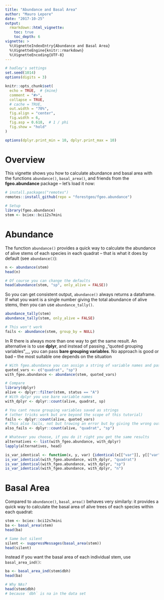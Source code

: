```yaml
---
title: "Abundance and Basal Area"
author: "Mauro Lepore"
date: "2017-10-25"
output:
  rmarkdown::html_vignette:
    toc: true
    toc_depth: 6
vignette: >
  %\VignetteIndexEntry{Abundance and Basal Area}
  %\VignetteEngine{knitr::rmarkdown}
  %\VignetteEncoding{UTF-8}
---
```


```r
# hadley's settings
set.seed(1014)
options(digits = 3)

knitr::opts_chunk$set(
  echo = TRUE,  # {mine}
  comment = "#>",
  collapse = TRUE,
  # cache = TRUE,
  out.width = "70%",
  fig.align = "center",
  fig.width = 6,
  fig.asp = 0.618,  # 1 / phi
  fig.show = "hold"
)

options(dplyr.print_min = 10, dplyr.print_max = 10)
```

# Overview

This vignette shows you how to calculate abundance and basal area with the functions `abundance()`, `basal_area()`, and friends from the __fgeo.abundance__ package -- let's load it now:

```R
# install.packages("remotes")
remotes::install_github(repo = "forestgeo/fgeo.abundance")
```

```r
# Setup
library(fgeo.abundance)
stem <- bciex::bci12s7mini
```

# Abundance

The function `abundance()` provides a quick way to calculate the abundance of alive stems of each species in each quadrat -- that is what it does by default (see `abundance()`):

```r
n <- abundance(stem)
head(n)

# Of course you can change the defaults
head(abundance(stem, "sp", only_alive = FALSE))
```

So you can get consistent output, `abundance()` always returns a dataframe. If what you want is a single number giving the total abundance of alive stems, then you can use `abundance_tally()`.

```r
abundance_tally(stem)
abundance_tally(stem, only_alive = FALSE)

# This won't work
fails <- abundance(stem, group_by = NULL)
```

In R there is always more than one way to get the same result. An alternative is to use __dplyr__, and instead of passing _"quoted grouping variables"__, you can pass __bare grouping variables__. No approach is good or bad -- the most suitable one depends on the situation

```r
# With fgeo.abundance you can assign a string of variable names and pass use it later
quoted_vars <- c("quadrat", "sp")
with_fgeo.abundance <- abundance(stem, quoted_vars)

# Compare
library(dplyr)
alive <- dplyr::filter(stem, status == "A")
# With dplyr you use bare variable names
with_dplyr <- dplyr::count(alive, quadrat, sp)

# You cant reuse grouping variables saved as strings
# (other tricks work but are beyond the scope of this tutorial)
fails <- dplyr::count(alive, quoted_vars)
# This also fails, not but trowing an error but by giving the wrong output
also_fails <- dplyr::count(alive, "quadrat", "sp")

# Whatever you choose, if you do it right you get the same results
alternatives <- list(with_fgeo.abundance, with_dplyr)
lapply(alternatives, head)

is_var_identical <- function(x, y, var) {identical(x[["var"]], y[["var"]])}
is_var_identical(with_fgeo.abundance, with_dplyr, "quadrat")
is_var_identical(with_fgeo.abundance, with_dplyr, "sp")
is_var_identical(with_fgeo.abundance, with_dplyr, "n")
```


# Basal Area

Compared to `abundance()`, `basal_area()` behaves very similarly: it provides a quick way to calculate the basal area of alive trees of each species within each quadrat:

```r
stem <- bciex::bci12s7mini
ba <- basal_area(stem)
head(ba)

# Same but silent
silent <- suppressMessages(basal_area(stem))
head(silent)
```

Instead if you want the basal area of each individual stem, use `basal_area_ind()`:

```r
ba <- basal_area_ind(stem$dbh)
head(ba)

# Why NAs?
head(stem$dbh)
# because `dbh` is na in the data set
```


